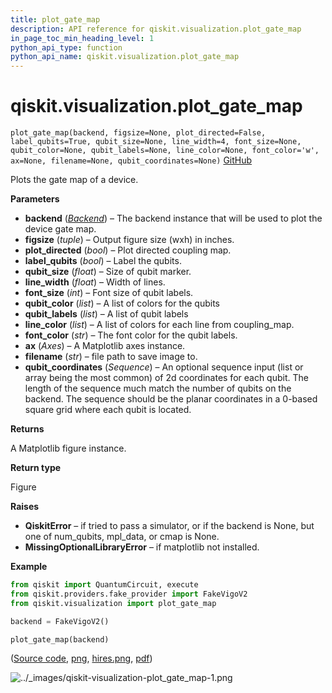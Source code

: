 ```yaml
---
title: plot_gate_map
description: API reference for qiskit.visualization.plot_gate_map
in_page_toc_min_heading_level: 1
python_api_type: function
python_api_name: qiskit.visualization.plot_gate_map
---
```


# qiskit.visualization.plot\_gate\_map

<span id="qiskit.visualization.plot_gate_map" />

`plot_gate_map(backend, figsize=None, plot_directed=False, label_qubits=True, qubit_size=None, line_width=4, font_size=None, qubit_color=None, qubit_labels=None, line_color=None, font_color='w', ax=None, filename=None, qubit_coordinates=None)` [GitHub](https://github.com/qiskit/qiskit/tree/stable/0.23/qiskit/visualization/gate_map.py "view source code")

Plots the gate map of a device.

**Parameters**

*   **backend** ([*Backend*](qiskit.providers.Backend "qiskit.providers.Backend")) – The backend instance that will be used to plot the device gate map.
*   **figsize** (*tuple*) – Output figure size (wxh) in inches.
*   **plot\_directed** (*bool*) – Plot directed coupling map.
*   **label\_qubits** (*bool*) – Label the qubits.
*   **qubit\_size** (*float*) – Size of qubit marker.
*   **line\_width** (*float*) – Width of lines.
*   **font\_size** (*int*) – Font size of qubit labels.
*   **qubit\_color** (*list*) – A list of colors for the qubits
*   **qubit\_labels** (*list*) – A list of qubit labels
*   **line\_color** (*list*) – A list of colors for each line from coupling\_map.
*   **font\_color** (*str*) – The font color for the qubit labels.
*   **ax** (*Axes*) – A Matplotlib axes instance.
*   **filename** (*str*) – file path to save image to.
*   **qubit\_coordinates** (*Sequence*) – An optional sequence input (list or array being the most common) of 2d coordinates for each qubit. The length of the sequence much match the number of qubits on the backend. The sequence should be the planar coordinates in a 0-based square grid where each qubit is located.

**Returns**

A Matplotlib figure instance.

**Return type**

Figure

**Raises**

*   **QiskitError** – if tried to pass a simulator, or if the backend is None, but one of num\_qubits, mpl\_data, or cmap is None.
*   **MissingOptionalLibraryError** – if matplotlib not installed.

**Example**

```python
from qiskit import QuantumCircuit, execute
from qiskit.providers.fake_provider import FakeVigoV2
from qiskit.visualization import plot_gate_map

backend = FakeVigoV2()

plot_gate_map(backend)
```

([Source code](qiskit-visualization-plot_gate_map-1.py), [png](qiskit-visualization-plot_gate_map-1.png), [hires.png](qiskit-visualization-plot_gate_map-1.hires.png), [pdf](qiskit-visualization-plot_gate_map-1.pdf))

![../\_images/qiskit-visualization-plot\_gate\_map-1.png](/images/api/qiskit/0.40/qiskit-visualization-plot_gate_map-1.png)

